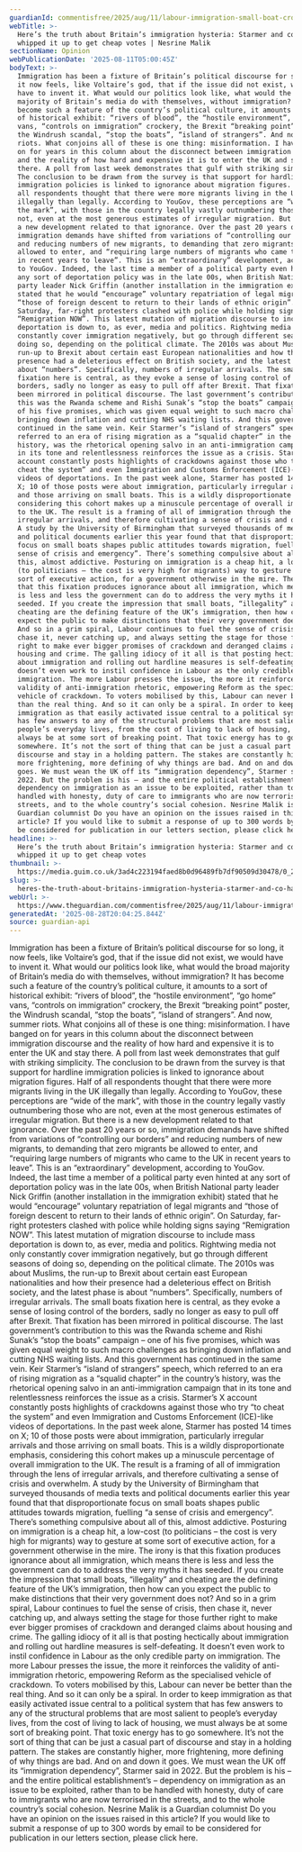 ```yaml
---
guardianId: commentisfree/2025/aug/11/labour-immigration-small-boat-crossings-reform-uk
webTitle: >-
  Here’s the truth about Britain’s immigration hysteria: Starmer and co have
  whipped it up to get cheap votes | Nesrine Malik
sectionName: Opinion
webPublicationDate: '2025-08-11T05:00:45Z'
bodyText: >-
  Immigration has been a fixture of Britain’s political discourse for so long,
  it now feels, like Voltaire’s god, that if the issue did not exist, we would
  have to invent it. What would our politics look like, what would the broad
  majority of Britain’s media do with themselves, without immigration? It has
  become such a feature of the country’s political culture, it amounts to a sort
  of historical exhibit: “rivers of blood”, the “hostile environment”, “go home”
  vans, “controls on immigration” crockery, the Brexit “breaking point” poster,
  the Windrush scandal, “stop the boats”, “island of strangers”. And now, summer
  riots. What conjoins all of these is one thing: misinformation. I have banged
  on for years in this column about the disconnect between immigration discourse
  and the reality of how hard and expensive it is to enter the UK and stay
  there. A poll from last week demonstrates that gulf with striking simplicity.
  The conclusion to be drawn from the survey is that support for hardline
  immigration policies is linked to ignorance about migration figures. Half of
  all respondents thought that there were more migrants living in the UK
  illegally than legally. According to YouGov, these perceptions are “wide of
  the mark”, with those in the country legally vastly outnumbering those who are
  not, even at the most generous estimates of irregular migration. But there is
  a new development related to that ignorance. Over the past 20 years or so,
  immigration demands have shifted from variations of “controlling our borders”
  and reducing numbers of new migrants, to demanding that zero migrants be
  allowed to enter, and “requiring large numbers of migrants who came to the UK
  in recent years to leave”. This is an “extraordinary” development, according
  to YouGov. Indeed, the last time a member of a political party even hinted at
  any sort of deportation policy was in the late 00s, when British National
  party leader Nick Griffin (another installation in the immigration exhibit)
  stated that he would “encourage” voluntary repatriation of legal migrants and
  “those of foreign descent to return to their lands of ethnic origin”. On
  Saturday, far-right protesters clashed with police while holding signs saying
  “Remigration NOW”. This latest mutation of migration discourse to include mass
  deportation is down to, as ever, media and politics. Rightwing media not only
  constantly cover immigration negatively, but go through different seasons of
  doing so, depending on the political climate. The 2010s was about Muslims, the
  run-up to Brexit about certain east European nationalities and how their
  presence had a deleterious effect on British society, and the latest phase is
  about “numbers”. Specifically, numbers of irregular arrivals. The small boats
  fixation here is central, as they evoke a sense of losing control of the
  borders, sadly no longer as easy to pull off after Brexit. That fixation has
  been mirrored in political discourse. The last government’s contribution to
  this was the Rwanda scheme and Rishi Sunak’s “stop the boats” campaign – one
  of his five promises, which was given equal weight to such macro challenges as
  bringing down inflation and cutting NHS waiting lists. And this government has
  continued in the same vein. Keir Starmer’s “island of strangers” speech, which
  referred to an era of rising migration as a “squalid chapter” in the country’s
  history, was the rhetorical opening salvo in an anti-immigration campaign that
  in its tone and relentlessness reinforces the issue as a crisis. Starmer’s X
  account constantly posts highlights of crackdowns against those who try “to
  cheat the system” and even Immigration and Customs Enforcement (ICE)-like
  videos of deportations. In the past week alone, Starmer has posted 14 times on
  X; 10 of those posts were about immigration, particularly irregular arrivals
  and those arriving on small boats. This is a wildly disproportionate emphasis,
  considering this cohort makes up a minuscule percentage of overall immigration
  to the UK. The result is a framing of all of immigration through the lens of
  irregular arrivals, and therefore cultivating a sense of crisis and overwhelm.
  A study by the University of Birmingham that surveyed thousands of media texts
  and political documents earlier this year found that that disproportionate
  focus on small boats shapes public attitudes towards migration, fuelling “a
  sense of crisis and emergency”. There’s something compulsive about all of
  this, almost addictive. Posturing on immigration is a cheap hit, a low-cost
  (to politicians – the cost is very high for migrants) way to gesture at some
  sort of executive action, for a government otherwise in the mire. The irony is
  that this fixation produces ignorance about all immigration, which means there
  is less and less the government can do to address the very myths it has
  seeded. If you create the impression that small boats, “illegality” and
  cheating are the defining feature of the UK’s immigration, then how can you
  expect the public to make distinctions that their very government does not?
  And so in a grim spiral, Labour continues to fuel the sense of crisis, then
  chase it, never catching up, and always setting the stage for those further
  right to make ever bigger promises of crackdown and deranged claims about
  housing and crime. The galling idiocy of it all is that posting hectically
  about immigration and rolling out hardline measures is self-defeating. It
  doesn’t even work to instil confidence in Labour as the only credible party on
  immigration. The more Labour presses the issue, the more it reinforces the
  validity of anti-immigration rhetoric, empowering Reform as the specialised
  vehicle of crackdown. To voters mobilised by this, Labour can never be better
  than the real thing. And so it can only be a spiral. In order to keep
  immigration as that easily activated issue central to a political system that
  has few answers to any of the structural problems that are most salient to
  people’s everyday lives, from the cost of living to lack of housing, we must
  always be at some sort of breaking point. That toxic energy has to go
  somewhere. It’s not the sort of thing that can be just a casual part of
  discourse and stay in a holding pattern. The stakes are constantly higher,
  more frightening, more defining of why things are bad. And on and down it
  goes. We must wean the UK off its “immigration dependency”, Starmer said in
  2022. But the problem is his – and the entire political establishment’s –
  dependency on immigration as an issue to be exploited, rather than to be
  handled with honesty, duty of care to immigrants who are now terrorised in the
  streets, and to the whole country’s social cohesion. Nesrine Malik is a
  Guardian columnist Do you have an opinion on the issues raised in this
  article? If you would like to submit a response of up to 300 words by email to
  be considered for publication in our letters section, please click here.
headline: >-
  Here’s the truth about Britain’s immigration hysteria: Starmer and co have
  whipped it up to get cheap votes
thumbnail: >-
  https://media.guim.co.uk/3ad4c223194faed8b0d96489fb7df90509d30478/0_29_1741_1394/500.jpg
slug: >-
  heres-the-truth-about-britains-immigration-hysteria-starmer-and-co-have-whipped-it-up-to-get-cheap-votes-or-nesrine-malik
webUrl: >-
  https://www.theguardian.com/commentisfree/2025/aug/11/labour-immigration-small-boat-crossings-reform-uk
generatedAt: '2025-08-28T20:04:25.844Z'
source: guardian-api
---
```

Immigration has been a fixture of Britain’s political discourse for so long, it now feels, like Voltaire’s god, that if the issue did not exist, we would have to invent it. What would our politics look like, what would the broad majority of Britain’s media do with themselves, without immigration? It has become such a feature of the country’s political culture, it amounts to a sort of historical exhibit: “rivers of blood”, the “hostile environment”, “go home” vans, “controls on immigration” crockery, the Brexit “breaking point” poster, the Windrush scandal, “stop the boats”, “island of strangers”. And now, summer riots. What conjoins all of these is one thing: misinformation. I have banged on for years in this column about the disconnect between immigration discourse and the reality of how hard and expensive it is to enter the UK and stay there. A poll from last week demonstrates that gulf with striking simplicity. The conclusion to be drawn from the survey is that support for hardline immigration policies is linked to ignorance about migration figures. Half of all respondents thought that there were more migrants living in the UK illegally than legally. According to YouGov, these perceptions are “wide of the mark”, with those in the country legally vastly outnumbering those who are not, even at the most generous estimates of irregular migration. But there is a new development related to that ignorance. Over the past 20 years or so, immigration demands have shifted from variations of “controlling our borders” and reducing numbers of new migrants, to demanding that zero migrants be allowed to enter, and “requiring large numbers of migrants who came to the UK in recent years to leave”. This is an “extraordinary” development, according to YouGov. Indeed, the last time a member of a political party even hinted at any sort of deportation policy was in the late 00s, when British National party leader Nick Griffin (another installation in the immigration exhibit) stated that he would “encourage” voluntary repatriation of legal migrants and “those of foreign descent to return to their lands of ethnic origin”. On Saturday, far-right protesters clashed with police while holding signs saying “Remigration NOW”. This latest mutation of migration discourse to include mass deportation is down to, as ever, media and politics. Rightwing media not only constantly cover immigration negatively, but go through different seasons of doing so, depending on the political climate. The 2010s was about Muslims, the run-up to Brexit about certain east European nationalities and how their presence had a deleterious effect on British society, and the latest phase is about “numbers”. Specifically, numbers of irregular arrivals. The small boats fixation here is central, as they evoke a sense of losing control of the borders, sadly no longer as easy to pull off after Brexit. That fixation has been mirrored in political discourse. The last government’s contribution to this was the Rwanda scheme and Rishi Sunak’s “stop the boats” campaign – one of his five promises, which was given equal weight to such macro challenges as bringing down inflation and cutting NHS waiting lists. And this government has continued in the same vein. Keir Starmer’s “island of strangers” speech, which referred to an era of rising migration as a “squalid chapter” in the country’s history, was the rhetorical opening salvo in an anti-immigration campaign that in its tone and relentlessness reinforces the issue as a crisis. Starmer’s X account constantly posts highlights of crackdowns against those who try “to cheat the system” and even Immigration and Customs Enforcement (ICE)-like videos of deportations. In the past week alone, Starmer has posted 14 times on X; 10 of those posts were about immigration, particularly irregular arrivals and those arriving on small boats. This is a wildly disproportionate emphasis, considering this cohort makes up a minuscule percentage of overall immigration to the UK. The result is a framing of all of immigration through the lens of irregular arrivals, and therefore cultivating a sense of crisis and overwhelm. A study by the University of Birmingham that surveyed thousands of media texts and political documents earlier this year found that that disproportionate focus on small boats shapes public attitudes towards migration, fuelling “a sense of crisis and emergency”. There’s something compulsive about all of this, almost addictive. Posturing on immigration is a cheap hit, a low-cost (to politicians – the cost is very high for migrants) way to gesture at some sort of executive action, for a government otherwise in the mire. The irony is that this fixation produces ignorance about all immigration, which means there is less and less the government can do to address the very myths it has seeded. If you create the impression that small boats, “illegality” and cheating are the defining feature of the UK’s immigration, then how can you expect the public to make distinctions that their very government does not? And so in a grim spiral, Labour continues to fuel the sense of crisis, then chase it, never catching up, and always setting the stage for those further right to make ever bigger promises of crackdown and deranged claims about housing and crime. The galling idiocy of it all is that posting hectically about immigration and rolling out hardline measures is self-defeating. It doesn’t even work to instil confidence in Labour as the only credible party on immigration. The more Labour presses the issue, the more it reinforces the validity of anti-immigration rhetoric, empowering Reform as the specialised vehicle of crackdown. To voters mobilised by this, Labour can never be better than the real thing. And so it can only be a spiral. In order to keep immigration as that easily activated issue central to a political system that has few answers to any of the structural problems that are most salient to people’s everyday lives, from the cost of living to lack of housing, we must always be at some sort of breaking point. That toxic energy has to go somewhere. It’s not the sort of thing that can be just a casual part of discourse and stay in a holding pattern. The stakes are constantly higher, more frightening, more defining of why things are bad. And on and down it goes. We must wean the UK off its “immigration dependency”, Starmer said in 2022. But the problem is his – and the entire political establishment’s – dependency on immigration as an issue to be exploited, rather than to be handled with honesty, duty of care to immigrants who are now terrorised in the streets, and to the whole country’s social cohesion. Nesrine Malik is a Guardian columnist Do you have an opinion on the issues raised in this article? If you would like to submit a response of up to 300 words by email to be considered for publication in our letters section, please click here.

